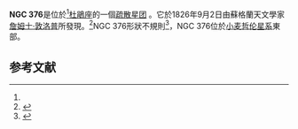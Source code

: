 {{NGCInfoBox
|NGCID=NGC 376
|發現者=詹姆士·丹露帕
|發現日期=1826年9月2日
|其他編號=ESO 29-SC29
|曆元=J2000.0
|赤經=1時3分53.4秒
|赤緯=-72°49'26"
|星座=杜鹃座
|星體=星系
|星等=10.9
|表面亮度=
|藍等=
}}
'''NGC 376'''是位於<ref name=Perren2017/>[[杜鵑座|杜鵑座]]的一個[[疏散星团|疏散星团]] 。它於1826年9月2日由蘇格蘭天文學家[[詹姆士·敦洛普|詹姆士·敦洛普]]所發現。<ref name=cseligman>{{cite web
 | title=New General Catalog Objects: NGC 350 - 399
 | url=http://cseligman.com/text/atlas/ngc3.htm#376
 | publisher=Cseligman | access-date=November 30, 2016 }}</ref>NGC 376形狀不規則<ref name=Perren2017>{{cite journal
 | title=Astrophysical properties of star clusters in the Magellanic Clouds homogeneously estimated by ASteCA
 | display-authors=1 | last1=Perren | first1=G. I.
 | last2=Piatti | first2=A. E. | last3=Vázquez | first3=R. A.
 | journal=Astronomy & Astrophysics
 | volume=602 | id=A89 | pages=42 | date=June 2017
 | doi=10.1051/0004-6361/201629520 | arxiv=1701.08640
 | bibcode=2017A&A...602A..89P }}</ref>，NGC 376位於[[小麦哲伦星系|小麦哲伦星系]]東部。

==参考文献==
{{reflist}}

{{NGCReference|376}}
{{Catalogs|NGC=376}}